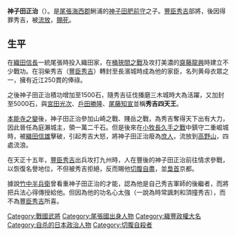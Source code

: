 {{unreferenced|time=2016-12-31}}

'''神子田正治'''（{{Bd|？||1587年|（天正十五年）}}）。是[[尾張|尾張]][[海西郡_(愛知縣)|海西郡]]鯏浦的[[神子田肥前守|神子田肥前守]]之子。[[豐臣秀吉|豐臣秀吉]]部將，後因得罪秀吉，被[[流放|流放]]，[[賜死|賜死]]。

== 生平 ==
在[[織田信長|織田信長]]一統尾張時投入織田家，在[[桶狹間之戰|桶狹間之戰]]及攻打美濃的[[齋藤龍興|齋藤龍興]]時建立不少戰功。在羽柴秀吉（[[豐臣秀吉|豐臣秀吉]]）轉封至長濱城時成為他的家臣，名列黄母衣眾之一，擁有近江250貫的俸祿。

之後神子田正治積功增加至1500石，隨秀吉征伐播磨三木城時大為活躍，又加封至5000石，與[[宮田光次|宮田光次]]、[[戶田勝隆|戶田勝隆]]、[[尾藤知宣|尾藤知宣]]並稱'''秀吉四天王'''。

[[本能寺之變|本能寺之變]]後，神子田正治參加山崎之戰、賤岳之戰，為秀吉奪得天下出有大力，因此晉任為庭瀨城主，領一萬二千石。但是後來在[[小牧長久手之戰|小牧長久手之戰]]中鎮守二重崛城時，被[[織田信雄|織田信雄]]擊破，引起秀吉大怒，將神子田正治廢為[[庶人|庶人]]，流放到[[高野山|高野山]]，四處流浪。

在天正十五年，[[豐臣秀吉|豐臣秀吉]]出兵攻打九州時，人在豐後的神子田正治前往情求參戰，以恢復名譽地位，不但被秀吉拒絕，反而賜他[[切腹|切腹]][[自盡|自盡]]，並[[梟首|梟首]]京都。

據說[[竹中半兵衛|竹中半兵衛]]曾看重神子田正治的才能，認為他是自己秀吉軍師的後繼者，而將把兵法心得傳授給他。但因為他的功名心太強（一說為時常諷刺和頂撞秀吉），而不為[[豐臣秀吉|豐臣秀吉]]所喜。

[[Category:戰國武將|Category:戰國武將]]
[[Category:尾張國出身人物|Category:尾張國出身人物]]
[[Category:織豐政權大名|Category:織豐政權大名]]
[[Category:自杀的日本政治人物|Category:自杀的日本政治人物]]
[[Category:切腹自殺者|Category:切腹自殺者]]